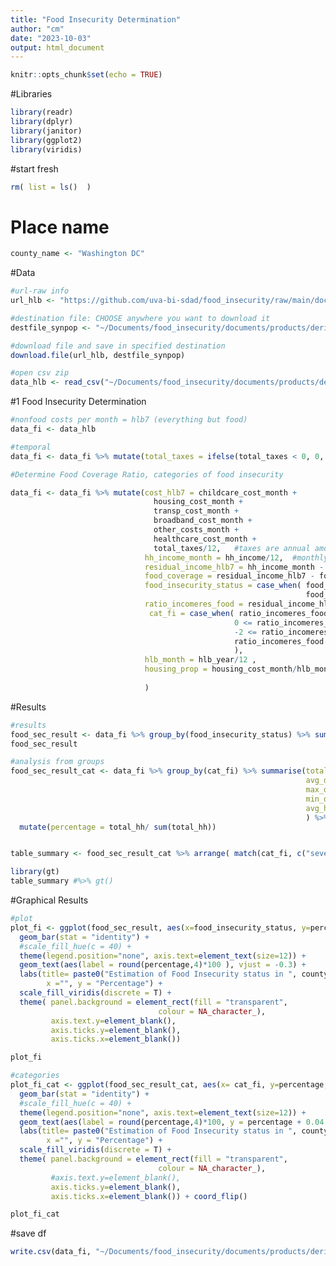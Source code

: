 ```yaml
---
title: "Food Insecurity Determination"
author: "cm"
date: "2023-10-03"
output: html_document
---
```


```r
knitr::opts_chunk$set(echo = TRUE)
```

#Libraries
```r
library(readr)
library(dplyr)
library(janitor)
library(ggplot2)
library(viridis)
```

#start fresh
```r
rm( list = ls()  )
```

# Place name
```r
county_name <- "Washington DC"
```

#Data
```r
#url-raw info
url_hlb <- "https://github.com/uva-bi-sdad/food_insecurity/raw/main/documents/products/derived_variables/dc_hlb_2021.csv.zip"

#destination file: CHOOSE anywhere you want to download it
destfile_synpop <- "~/Documents/food_insecurity/documents/products/derived_variables/download_dc_2021.csv.zip"

#download file and save in specified destination
download.file(url_hlb, destfile_synpop)

#open csv zip
data_hlb <- read_csv("~/Documents/food_insecurity/documents/products/derived_variables/download_dc_2021.csv.zip") 
```

#1 Food Insecurity Determination
```r
#nonfood costs per month = hlb7 (everything but food)
data_fi <- data_hlb

#temporal
data_fi <- data_fi %>% mutate(total_taxes = ifelse(total_taxes < 0, 0, total_taxes) )

#Determine Food Coverage Ratio, categories of food insecurity

data_fi <- data_fi %>% mutate(cost_hlb7 = childcare_cost_month +  
                                housing_cost_month + 
                                transp_cost_month + 
                                broadband_cost_month + 
                                other_costs_month + 
                                healthcare_cost_month +  
                                total_taxes/12,   #taxes are annual amounts
                              hh_income_month = hh_income/12,  #monthly income
                              residual_income_hlb7 = hh_income_month - cost_hlb7, 
                              food_coverage = residual_income_hlb7 - food_cost_month, 
                              food_insecurity_status = case_when( food_coverage >= 0 ~ "food secure",
                                                                  food_coverage < 0 ~ "food insecure"), 
                              ratio_incomeres_food = residual_income_hlb7/food_cost_month, 
                               cat_fi = case_when( ratio_incomeres_food >= 1 ~ "food secure",
                                                  0 <= ratio_incomeres_food & ratio_incomeres_food < 1 ~ "partially food insecure",
                                                  -2 <= ratio_incomeres_food & ratio_incomeres_food < 0 ~ "medium food insecure",
                                                  ratio_incomeres_food < -2 ~ "severely food insecure",
                                                  ), 
                              hlb_month = hlb_year/12 , 
                              housing_prop = housing_cost_month/hlb_month
                              
                              )


```

#Results

```r

#results
food_sec_result <- data_fi %>% group_by(food_insecurity_status) %>% summarise(total_hh = n()) %>% mutate(percentage = total_hh/ sum(total_hh))
food_sec_result

#analysis from groups
food_sec_result_cat <- data_fi %>% group_by(cat_fi) %>% summarise(total_hh = n(), 
                                                                  avg_deficit_food = mean(food_coverage),
                                                                  max_deficit_food = max(food_coverage),
                                                                  min_deficit_food = min(food_coverage),
                                                                  avg_housing_pct = mean(housing_prop)
                                                                  ) %>% 
  mutate(percentage = total_hh/ sum(total_hh)) 


table_summary <- food_sec_result_cat %>% arrange( match(cat_fi, c("severely food insecure", "medium food insecure", "partially food insecure", "food secure", "highly food secure" )))

library(gt)
table_summary #%>% gt()

```

#Graphical Results
```r
#plot
plot_fi <- ggplot(food_sec_result, aes(x=food_insecurity_status, y=percentage, fill= food_insecurity_status) ) + 
  geom_bar(stat = "identity") +
  #scale_fill_hue(c = 40) +
  theme(legend.position="none", axis.text=element_text(size=12)) +
  geom_text(aes(label = round(percentage,4)*100 ), vjust = -0.3) +
  labs(title= paste0("Estimation of Food Insecurity status in ", county_name),
        x ="", y = "Percentage") +
  scale_fill_viridis(discrete = T) +
  theme( panel.background = element_rect(fill = "transparent",
                                 colour = NA_character_),
         axis.text.y=element_blank(),
         axis.ticks.y=element_blank(),
         axis.ticks.x=element_blank())

plot_fi 

#categories
plot_fi_cat <- ggplot(food_sec_result_cat, aes(x= cat_fi, y=percentage, fill= cat_fi) ) + 
  geom_bar(stat = "identity") +
  #scale_fill_hue(c = 40) +
  theme(legend.position="none", axis.text=element_text(size=12)) +
  geom_text(aes(label = round(percentage,4)*100, y = percentage + 0.04 ) ) +
  labs(title= paste0("Estimation of Food Insecurity status in ", county_name),
        x ="", y = "Percentage") +
  scale_fill_viridis(discrete = T) +
  theme( panel.background = element_rect(fill = "transparent",
                                 colour = NA_character_),
         #axis.text.y=element_blank(),
         axis.ticks.y=element_blank(),
         axis.ticks.x=element_blank()) + coord_flip()

plot_fi_cat 

```


#save df

```r

write.csv(data_fi, "~/Documents/food_insecurity/documents/products/derived_variables/dc_food_insecurity_2022.csv",  row.names = FALSE)

```







